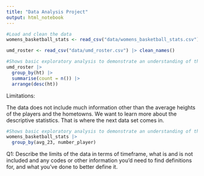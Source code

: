 ```yaml
---
title: "Data Analysis Project"
output: html_notebook
---
```


```r
#Load and clean the data
womens_basketball_stats <- read_csv("data/womens_basketball_stats.csv") |> clean_names()

umd_roster <- read_csv("data/umd_roster.csv") |> clean_names()
```

```r
#Shows basic exploratory analysis to demonstrate an understanding of the dataset, including the number of rows and columns, any obvious limitations or flaws and any reasons why it might not be able to answer the questions you've listed last week.
umd_roster |>
  group_by(ht) |>
  summarise(count = n()) |>
  arrange(desc(ht))

```

Limitations:

The data does not include much information other than the average heights of the players and the hometowns. We want to learn more about the descriptive statistics. That is where the next data set comes in.

```r
#Shows basic exploratory analysis to demonstrate an understanding of the dataset, including the number of rows and columns, any obvious limitations or flaws and any reasons why it might not be able to answer the questions you've listed last week.
womens_basketball_stats |>
  group_by(avg_23, number_player)
```

Q1: Describe the limits of the data in terms of timeframe, what is and is not included and any codes or other information you'd need to find definitions for, and what you've done to better define it.
